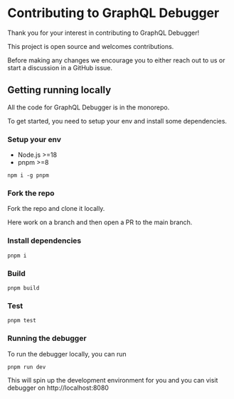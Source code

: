 # Contributing to GraphQL Debugger

Thank you for your interest in contributing to GraphQL Debugger!

This project is open source and welcomes contributions.

Before making any changes we encourage you to either reach out to us or start a discussion in a GitHub issue.

## Getting running locally

All the code for GraphQL Debugger is in the monorepo.

To get started, you need to setup your env and install some dependencies.

### Setup your env

- Node.js >=18
- pnpm >=8

```
npm i -g pnpm
```

### Fork the repo

Fork the repo and clone it locally.

Here work on a branch and then open a PR to the main branch.

### Install dependencies

```
pnpm i
```

### Build

```
pnpm build
```

### Test

```
pnpm test
```

### Running the debugger

To run the debugger locally, you can run

```
pnpm run dev
```

This will spin up the development environment for you and you can visit debugger on http://localhost:8080
